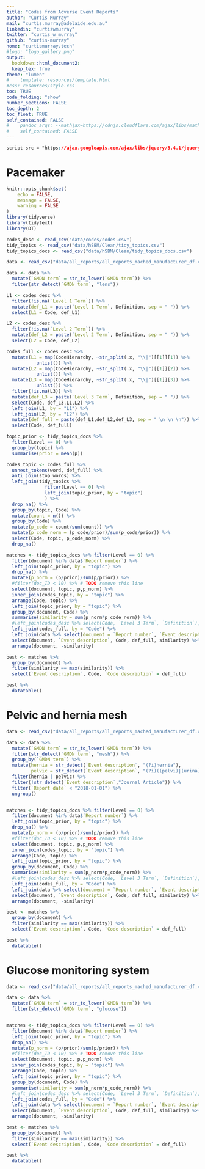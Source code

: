 ```yaml
---
title: "Codes from Adverse Event Reports"
author: "Curtis Murray"
mail: "curtis.murray@adelaide.edu.au"
linkedin: "curtiswmurray"
twitter: "curtis_w_murray"
github: "curtis-murray"
home: "curtismurray.tech"
#logo: "logo_gallery.png"
output:
  bookdown::html_document2:
  keep_tex: true
theme: "lumen"
#    template: resources/template.html
#css: resources/style.css
toc: TRUE
code_folding: "show"
number_sections: FALSE
toc_depth: 2
toc_float: TRUE
self_contained: FALSE
#    pandoc_args: --mathjax=https://cdnjs.cloudflare.com/ajax/libs/mathjax/2.7.5/latest.js?config=TeX-MML-AM_HTMLorMML.js
#    self_contained: FALSE
---
```

  
```css
script src = "https://ajax.googleapis.com/ajax/libs/jquery/3.4.1/jquery.min.js"
```

# Pacemaker

```r
knitr::opts_chunk$set(
	echo = FALSE,
	message = FALSE,
	warning = FALSE
)
library(tidyverse)
library(tidytext)
library(DT)

codes_desc <- read_csv("data/codes/codes.csv")
tidy_topics <- read_csv("data/hSBM/Clean/tidy_topics.csv")
tidy_topics_docs <- read_csv("data/hSBM/Clean/tidy_topics_docs.csv")

data <- read_csv("data/all_reports/all_reports_mached_manufacturer_df.csv")
```


```r
data <- data %>% 
  mutate(`GMDN term` = str_to_lower(`GMDN term`)) %>%
  filter(str_detect(`GMDN term`, "lens"))

L1 <- codes_desc %>% 
  filter(!is.na(`Level 1 Term`)) %>% 
  mutate(def_L1 = paste(`Level 1 Term`, Definition, sep = " ")) %>% 
  select(L1 = Code, def_L1)

L2 <- codes_desc %>% 
  filter(!is.na(`Level 2 Term`)) %>% 
  mutate(def_L2 = paste(`Level 2 Term`, Definition, sep = " ")) %>% 
  select(L2 = Code, def_L2)

codes_full <- codes_desc %>%
  mutate(L1 = map(CodeHierarchy, ~str_split(.x, "\\|")[[1]][1]) %>% 
           unlist()) %>% 
  mutate(L2 = map(CodeHierarchy, ~str_split(.x, "\\|")[[1]][2]) %>% 
           unlist()) %>% 
  mutate(L3 = map(CodeHierarchy, ~str_split(.x, "\\|")[[1]][3]) %>% 
           unlist()) %>% 
  filter(!is.na(L3)) %>% 
  mutate(def_L3 = paste(`Level 3 Term`, Definition, sep = " ")) %>% 
  select(Code, def_L3,L1,L2) %>% 
  left_join(L1, by = "L1") %>% 
  left_join(L2, by = "L2") %>% 
  mutate(def_full = paste(def_L1,def_L2,def_L3, sep = " \n \n \n")) %>% 
  select(Code, def_full)

topic_prior <- tidy_topics_docs %>% 
  filter(Level == 0) %>% 
  group_by(topic) %>% 
  summarise(prior = mean(p))

codes_topic <- codes_full %>% 
  unnest_tokens(word, def_full) %>% 
  anti_join(stop_words) %>% 
  left_join(tidy_topics %>% 
              filter(Level == 0) %>% 
              left_join(topic_prior, by = "topic")
              ) %>% 
  drop_na() %>% 
  group_by(topic, Code) %>% 
  mutate(count = n()) %>% 
  group_by(Code) %>% 
  mutate(p_code = count/sum(count)) %>% 
  mutate(p_code_norm = (p_code/prior)/sum(p_code/prior)) %>% 
  select(Code, topic, p_code_norm) %>% 
  drop_na()

matches <- tidy_topics_docs %>% filter(Level == 0) %>% 
  filter(document %in% data$`Report number`) %>% 
  left_join(topic_prior, by = "topic") %>% 
  drop_na() %>% 
  mutate(p_norm = (p/prior)/sum(p/prior)) %>% 
  #filter(doc_ID < 10) %>% # TODO remove this line
  select(document, topic, p,p_norm) %>% 
  inner_join(codes_topic, by = "topic") %>% 
  arrange(Code, topic) %>% 
  left_join(topic_prior, by = "topic") %>% 
  group_by(document, Code) %>% 
  summarise(similarity = sum(p_norm*p_code_norm)) %>% 
  #left_join(codes_desc %>% select(Code, `Level 3 Term`, `Definition`), by = "Code") %>%
  left_join(codes_full, by = "Code") %>% 
  left_join(data %>% select(document = `Report number`, `Event description`), by = "document") %>% 
  select(document, `Event description`, Code, def_full, similarity) %>% 
  arrange(document, -similarity)

best <- matches %>% 
  group_by(document) %>% 
  filter(similarity == max(similarity)) %>% 
  select(`Event description`, Code, `Code description` = def_full)

best %>% 
  datatable()
```

# Pelvic and hernia mesh

```r

data <- read_csv("data/all_reports/all_reports_mached_manufacturer_df.csv")

data <- data %>%
  mutate(`GMDN term` = str_to_lower(`GMDN term`)) %>%
  filter(str_detect(`GMDN term`, "mesh")) %>%
  group_by(`GMDN term`) %>%
  mutate(hernia = str_detect(`Event description`, "(?i)hernia"),
         pelvic = str_detect(`Event description`, "(?i)((pelvi)|(urina)|(incont)|(vagina)|(uterus)|(anterior)|(posterior))")) %>%
  filter(hernia | pelvic) %>%
  filter(!str_detect(`Event description`,"Journal Article")) %>%
  filter(`Report date` < "2018-01-01") %>%
  ungroup()


matches <- tidy_topics_docs %>% filter(Level == 0) %>% 
  filter(document %in% data$`Report number`) %>% 
  left_join(topic_prior, by = "topic") %>% 
  drop_na() %>% 
  mutate(p_norm = (p/prior)/sum(p/prior)) %>% 
  #filter(doc_ID < 10) %>% # TODO remove this line
  select(document, topic, p,p_norm) %>% 
  inner_join(codes_topic, by = "topic") %>% 
  arrange(Code, topic) %>% 
  left_join(topic_prior, by = "topic") %>% 
  group_by(document, Code) %>% 
  summarise(similarity = sum(p_norm*p_code_norm)) %>% 
  #left_join(codes_desc %>% select(Code, `Level 3 Term`, `Definition`), by = "Code") %>%
  left_join(codes_full, by = "Code") %>% 
  left_join(data %>% select(document = `Report number`, `Event description`), by = "document") %>% 
  select(document, `Event description`, Code, def_full, similarity) %>% 
  arrange(document, -similarity)

best <- matches %>% 
  group_by(document) %>% 
  filter(similarity == max(similarity)) %>% 
  select(`Event description`, Code, `Code description` = def_full)

best %>% 
  datatable()
```

# Glucose monitoring system      
```r

data <- read_csv("data/all_reports/all_reports_mached_manufacturer_df.csv")

data <- data %>%
  mutate(`GMDN term` = str_to_lower(`GMDN term`)) %>%
  filter(str_detect(`GMDN term`, "glucose"))


matches <- tidy_topics_docs %>% filter(Level == 0) %>% 
  filter(document %in% data$`Report number`) %>% 
  left_join(topic_prior, by = "topic") %>% 
  drop_na() %>% 
  mutate(p_norm = (p/prior)/sum(p/prior)) %>% 
  #filter(doc_ID < 10) %>% # TODO remove this line
  select(document, topic, p,p_norm) %>% 
  inner_join(codes_topic, by = "topic") %>% 
  arrange(Code, topic) %>% 
  left_join(topic_prior, by = "topic") %>% 
  group_by(document, Code) %>% 
  summarise(similarity = sum(p_norm*p_code_norm)) %>% 
  #left_join(codes_desc %>% select(Code, `Level 3 Term`, `Definition`), by = "Code") %>%
  left_join(codes_full, by = "Code") %>% 
  left_join(data %>% select(document = `Report number`, `Event description`), by = "document") %>% 
  select(document, `Event description`, Code, def_full, similarity) %>% 
  arrange(document, -similarity)

best <- matches %>% 
  group_by(document) %>% 
  filter(similarity == max(similarity)) %>% 
  select(`Event description`, Code, `Code description` = def_full)

best %>% 
  datatable()
```